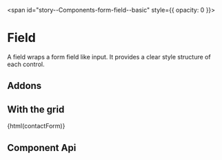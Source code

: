 
<span id="story--Components-form-field--basic" style={{ opacity: 0 }}></span>

# Field

A field wraps a form field like input. It provides a clear style structure of each control.

<Canvas>
  <Story id="Components-form-field--basic" />
</Canvas>

## Addons

<Canvas>
  <Story id="Components-form-field--addon" />
</Canvas>

## With the grid

<Canvas className="bal-app" mdxSource={contactForm}>
  {html(contactForm)}
</Canvas>

## Component Api

<Description markdown={readme} />
<Description markdown={fieldControl} />
<Description markdown={fieldHint} />
<Description markdown={fieldLabel} />
<Description markdown={fieldMessage} />

<br />


<Description markdown={testing} />


<Description markdown={github} />
